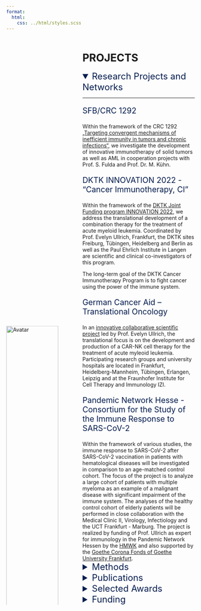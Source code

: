 ```yaml
---
format:
  html:
    css: ../html/styles.scss
---
```


<!-- screen inset broadens the display size of the text -->
::::: {.column-screen-inset-left}

<!-- columns is a container for different columns -->
:::: {.columns}

<!-- Adds image on the left margin -->
::: {.column width="30%"}
<img class="img-round" src="../img/Logo-Draft_ullrich_lab.png" alt="Avatar" style="width: 100%; overflow: hidden; top: 50%; -ms-transform: translateY(50%);
  transform: translateY(50%);">
:::

::: {.column width="5%"}
<!-- Spacing between columns -->
:::

<!-- Adds text on right column -->
::: {.column width="65%"}

# PROJECTS

<!-- container 'details' adds the unfoldable title -->
<details open>
  <summary style="color: #061d4e; font-size:170%">Research Projects and Networks</summary>
    ---
<p style="color: #061d4e; font-size:150%">SFB/CRC 1292</p>
Within the framework of the CRC 1292 [„Targeting convergent mechanisms of inefficient immunity in tumors and chronic infections“](https://sfb1292.uni-mainz.de/), we investigate the development of innovative immunotherapy of solid tumors as well as AML in cooperation projects with Prof. S. Fulda and Prof. Dr. M. Kühn.


<p style="color: #061d4e; font-size:150%">DKTK INNOVATION 2022 - "Cancer Immunotherapy, CI"</p>
Within the framework of the [DKTK Joint Funding program INNOVATION 2022](https://dktk.dkfz.de/forschung/joint-funding-programm), we address the translational development of a combination therapy for the treatment of acute myeloid leukemia. Coordinated by Prof. Evelyn Ullrich, Frankfurt, the DKTK sites Freiburg, Tübingen, Heidelberg and Berlin as well as the Paul Ehrlich Institute in Langen are scientific and clinical co-investigators of this program.

The long-term goal of the DKTK Cancer Immunotherapy Program is to fight cancer using the power of the immune system.


<p style="color: #061d4e; font-size:150%">German Cancer Aid – Translational Oncology</p>
In an [innovative collaborative scientific project](https://www.krebshilfe.de/forschen/projekte/foerderschwerpunkte/translationale-onkologie/) led by Prof. Evelyn Ullrich, the translational focus is on the development and production of a CAR-NK cell therapy for the treatment of acute myleoid leukemia. Participating research groups and university hospitals are located in Frankfurt, Heidelberg-Mannheim, Tübingen, Erlangen, Leipzig and at the Fraunhofer Institute for Cell Therapy and Immunology IZI.


<p style="color: #061d4e; font-size:150%">Pandemic Network Hesse - Consortium for the Study of the Immune Response to SARS-CoV-2</p>
Within the framework of various studies, the immune response to SARS-CoV-2 after SARS-CoV-2 vaccination in patients with hematological diseases will be investigated in comparison to an age-matched control cohort. The focus of the project is to analyze a large cohort of patients with multiple myeloma as an example of a malignant disease with significant impairment of the immune system. The analyses of the healthy control cohort of elderly patients will be performed in close collaboration with the Medical Clinic II, Virology, Infectiology and the UCT Frankfurt - Marburg. The project is realized by funding of Prof. Ullrich as expert for immunology in the Pandemic Network Hessen by the [HMWK](https://pandemienetzwerk-hessen.de/projekte/konsortium-zum-studium-der-immunantwort-gegenueber-sars-cov-2-projektteil-b/) and also supported by the [Goethe Corona Fonds of Goethe University Frankfurt](https://www.uni-frankfurt.de/89709721/Bisher_gef%C3%B6rderte_Forschungsprojekte_aus_dem_Goethe_Corona_Fonds).
</details>

<details>
  <summary style="color: #061d4e; font-size:170%">Methods</summary>
    ---
<p style="color: #061d4e; font-size:150%">Cellular Immunotherapy</p>
- Viral and non-viral genetic modification of immune and tumor cells using CRISPR/Cas9, Sleeping Beauty and viral vectors (LV/αRV)
- Characterization of T cell, NK cell, and ILC subpopulations and immune cell products
- Molecular biological analyses and protein biochemistry
- Optimization of immune cell expansion and immunomodulation
- Development of innovative CAR immune cell products
- Preparation of GMP manufacturing processes
- Clinical studies in the field of cellular immunotherapy

  
<p style="color: #061d4e; font-size:150%">Immuno Oncology</p>
- Advanced 2D/3D/4D models for evaluation of immunotherapies
- Models for the analysis of patho-mechanisms of GVL and GVHD
- Models for development of combination therapies

<p style="color: #061d4e; font-size:150%">Optical Imaging Technology</p>
- Advanced 2D/3D/4D models for evaluation of immunotherapies
- Models for the analysis of patho-mechanisms of GVL and GVHD
- Models for development of combination therapies
    
<p style="color: #061d4e; font-size:150%">Immunodiagnostics</p>
- Immune reconstitution after stem cell transplantation
- Functional immune diagnostics
- Transcriptome and proteome analyses on single cell level
- Biomarker and microbiome analyses

</details>

<details>
  <summary style="color: #061d4e; font-size:170%">Publications</summary>
    ---
[Link to PubMed of Prof. Dr. Evelyn Ullrich](Award by the Gutermuth Foundation 2023)
</details>


<details>
  <summary style="color: #061d4e; font-size:170%">Selected Awards</summary>
    ---
<p style="color: #061d4e; font-size:150%">Award by the Gutermuth Foundation 2023</p>
Science award to Prof. Evelyn Ullrich for her successful activities in the field of cell therapy development. 
[Further information](https://www.gutermuth-stiftung.de/preise.html#Preis%202023)

<p style="color: #061d4e; font-size:150%">Award by the German Society for Gene Therapy (DG-GT)</p>
The recent work on CRISPR/Cas9-based gene editing of NK cells by the research group of Evelyn Ullrich, Frankfurt, and Toni Cathomen, Freiburg, was awarded "Paper of the Quarter 02/22".
[Further information](https://www.dg-gt.de/paper-of-the-quarter)

<p style="color: #061d4e; font-size:150%">Gilead-Research Award for CAR-NK cell therapy</p>
This Gilead award supports the promising and innovative research project of the Ullrich team. An independent panel of experts selected the best projects from numerous applications and provided the award winners with a total of 600,000 euros in funding.
[Further information](https://www.uct-frankfurt.de/ekfk/aktuelles/detail.html?tx_news_pi1%5Bnews%5D=435&cHash=c74a933cef82e1b3fb5c8e82351c0c21)

<p style="color: #061d4e; font-size:150%">Awards at the ASH, DGHO and EBMT Annual Meetings</p>
- “DGHO Best Abstract Award 2023” for Evelyn Ullrich & team
- “EBMT Best Young Oral Abstract Award” 2023 for Julia Campe (PhD-student Ullrich Lab)
- “ASH Abstract Achievement Award” 2022 at the Annual Meeting of the American Society of Hematology for Julius Enßle (Clinician Scientist in the SARS-CoV2 research project).
- "Springer Nature Poster Award" (Best Basic Science Poster Award) 2021 and "Best Young Abstract Award" 2021 at the Annual Meeting of the European Bone Marrow Transplantation Society (EBMT) for Tobias Bexte (Medical Doctoral Student Ullrich Lab).
- "Best Young Abstract Award" 2016 at the Annual Meeting of the European Society for Bone Marrow Transplantation (EBMT) for Sara Tognarelli (Postdoctoral Researcher Ullrich Lab).
</details>


<details>
  <summary style="color: #061d4e; font-size:170%">Funding</summary>
    ---
<div class="bodyimgstyle">
  <a><img src="../img/LOEWE_logo.png" alt="Avatar" style="width:30%; margin:10px;"></a>
  <a href="https://fci.health/en/"><img src="../img/FCI-Logo.png" alt="Avatar" style="width:20%; margin:10px;"></a>
  <a href="https://www.krebshilfe.de/"><img src="../img/1200px-Deutsche_Krebshilfe_Logo.svg.png" alt="Avatar" style="width:30%; margin:10px;"></a>
  <a href="https://www.wilhelm-sander-stiftung.de/"><img src="../img/wilhelm-sander-stiftung.png" alt="Avatar" style="width:30%; margin:10px;"></a>
  <a href="https://www.dfg.de/en"><img src="../img/dfg.png" alt="Avatar" style="width:30%; margin:10px;"></a>
  <a href="https://www.gutermuth-stiftung.de/"><img src="../img/Gutermuth-Stiftung-klein.png" alt="Avatar" style="width:10%; margin:10px;"></a>
  <a href="https://www.carreras-stiftung.de/"><img src="../img/jose_carreras.png" alt="Avatar" style="width:30%; margin:10px;"></a>
  <a href="https://menschen-fuer-kinder.de/"><img src="../img/menschen_fuer_kinder.png" alt="Avatar" style="width:20%; margin:10px;"></a>
  <a href="https://www.kassel-stiftung.de/"><img src="../img/alfons_gertrud_kassel.png" alt="Avatar" style="width:30%; margin:10px;"></a>
  <a href="https://crc1292.uni-mainz.de/"><img src="../img/csc.png" alt="Avatar" style="width:40%; margin:10px;"></a>
  <a href="https://dktk.dkfz.de/"><img src="../img/dktk.png" alt="Avatar" style="width:40%; margin:10px;"></a>
  <a href="https://www.uct-frankfurt.de/"><img src="../img/csm_LOGO_UCT_4c_fin_fb46359da9.png" alt="Avatar" style="width:30%; margin:10px;"></a>
  
</div>
</details>

:::
::::
:::::